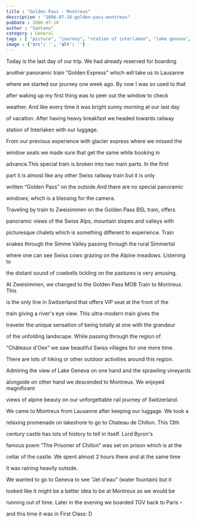 ```yaml
---
title : "Golden Pass - Montreux"
description : "2006-07-18-golden-pass-montreux"
pubDate : 2006-07-18
author : "Santanu"
category : General
tags : [ "picture", "journey", "station of interlaken", "lake geneva", "alpine", "interlaken", "alps", "glacier express", "lausanne", "swiss", "geneva", "switzerland", "rain",]
image : {'src': '', 'alt': ''}
---
```



Today is the last day of our trip. We had already reserved for boarding

another panoramic train “Golden Express" which will take us to Lausanne

where we started our journey one week ago. By now I was so used to that

after waking up my first thing was to peer out the window to check

weather. And like every time it was bright sunny morning at our last day

of vacation. After having heavy breakfast we headed towards railway

station of Interlaken with our luggage.



  







From our previous experience with glacier express where we missed the

window seats we made sure that get the same while booking in

advance.This special train is broken into two main parts. In the first

part it is almost like any other Swiss railway train but it is only

written “Golden Pass” on the outside.And there are no special panoramic

windows; which is a blessing for the camera.



  



  

Traveling by train to Zweisimmen on the Golden Pass BSL train, offers

panoramic views of the Swiss Alps, mountain slopes and valleys with

picturesque chalets which is something different to experience. Train

snakes through the Simme Valley passing through the rural Simmertal

where one can see Swiss cows grazing on the Alpine meadows. Listening to

the distant sound of cowbells tickling on the pastures is very amusing.



  



  






At Zweisimmen, we changed to the Golden Pass MOB Train to Montreux. This

is the only line in Switzerland that offers VIP seat at the front of the

train giving a river's eye view. This ultra-modern train gives the

traveler the unique sensation of being totally at one with the grandeur

of the unfolding landscape. While passing through the region of

“Châteaux d'Oex” we saw beautiful Swiss villages for one more time.

There are lots of hiking or other outdoor activities around this region.

Admiring the view of Lake Geneva on one hand and the sprawling vineyards

alongside on other hand we descended to Montreux. We enjoyed magnificent

views of alpine beauty on our unforgettable rail journey of Switzerland.



  

We came to Montreux from Lausanne after keeping our luggage. We took a

relaxing promenade on lakeshore to go to Chateau de Chillon. This 13th

century castle has lots of history to tell in itself. Lord Byron's

famous poem “The Prisoner of Chillon” was set on prison which is at the

cellar of the castle. We spent almost 2 hours there and at the same time

it was raining heavily outside.



  

We wanted to go to Geneva to see “Jet d'eau” (water fountain) but it

looked like it might be a better idea to be at Montreux as we would be

running out of time. Later in the evening we boarded TGV back to Paris –

and this time it was in First Class: D
